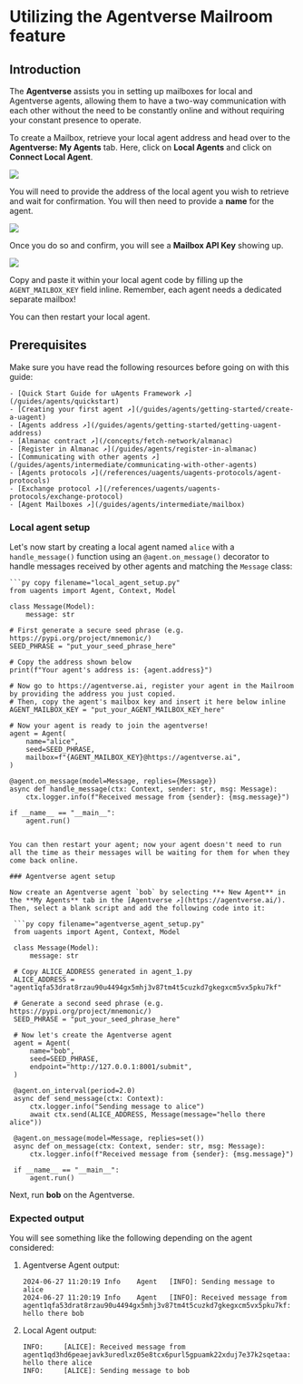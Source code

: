 # Utilizing the Agentverse Mailroom feature

## Introduction

The **Agentverse** assists you in setting up mailboxes for local and Agentverse agents, allowing them to have a two-way communication with each other without the need to be constantly online and without requiring your constant presence to operate.

To create a Mailbox, retrieve your local agent address and head over to the **Agentverse: My Agents** tab. Here, click on **Local Agents** and click on **Connect Local Agent**.

![](src/images/guides/agentverse/mailbox/agentverse:mailbox/mailbox_1.png)

You will need to provide the address of the local agent you wish to retrieve and wait for confirmation. You will then need to provide a **name** for the agent.

![](src/images/guides/agentverse/mailbox/agentverse:mailbox/mailbox_2.png)

Once you do so and confirm, you will see a **Mailbox API Key** showing up.

![](src/images/guides/agentverse/mailbox/agentverse:mailbox/mailbox_3.png)

Copy and paste it within your local agent code by filling up the `AGENT_MAILBOX_KEY` field inline. Remember, each agent needs a dedicated separate mailbox!

You can then restart your local agent.

## Prerequisites

Make sure you have read the following resources before going on with this guide:

    - [Quick Start Guide for uAgents Framework ↗️](/guides/agents/quickstart)
    - [Creating your first agent ↗️](/guides/agents/getting-started/create-a-uagent)
    - [Agents address ↗️](/guides/agents/getting-started/getting-uagent-address)
    - [Almanac contract ↗️](/concepts/fetch-network/almanac)
    - [Register in Almanac ↗️](/guides/agents/register-in-almanac)
    - [Communicating with other agents ↗️](/guides/agents/intermediate/communicating-with-other-agents)
    - [Agents protocols ↗️](/references/uagents/uagents-protocols/agent-protocols)
    - [Exchange protocol ↗️](/references/uagents/uagents-protocols/exchange-protocol)
    - [Agent Mailboxes ↗️](/guides/agents/intermediate/mailbox)

### Local agent setup

Let's now start by creating a local agent named `alice` with a `handle_message()` function using an `@agent.on_message()` decorator to handle messages received by other agents and matching the `Message` class:

    ```py copy filename="local_agent_setup.py"
    from uagents import Agent, Context, Model

    class Message(Model):
        message: str

    # First generate a secure seed phrase (e.g. https://pypi.org/project/mnemonic/)
    SEED_PHRASE = "put_your_seed_phrase_here"

    # Copy the address shown below
    print(f"Your agent's address is: {agent.address}")

    # Now go to https://agentverse.ai, register your agent in the Mailroom by providing the address you just copied.
    # Then, copy the agent's mailbox key and insert it here below inline
    AGENT_MAILBOX_KEY = "put_your_AGENT_MAILBOX_KEY_here"

    # Now your agent is ready to join the agentverse!
    agent = Agent(
        name="alice",
        seed=SEED_PHRASE,
        mailbox=f"{AGENT_MAILBOX_KEY}@https://agentverse.ai",
    )

    @agent.on_message(model=Message, replies={Message})
    async def handle_message(ctx: Context, sender: str, msg: Message):
        ctx.logger.info(f"Received message from {sender}: {msg.message}")

    if __name__ == "__main__":
        agent.run()
   ```

You can then restart your agent; now your agent doesn't need to run all the time as their messages will be waiting for them for when they come back online.

### Agentverse agent setup

Now create an Agentverse agent `bob` by selecting **+ New Agent** in the **My Agents** tab in the [Agentverse ↗️](https://agentverse.ai/). Then, select a blank script and add the following code into it:

    ```py copy filename="agentverse_agent_setup.py"
    from uagents import Agent, Context, Model

    class Message(Model):
        message: str

    # Copy ALICE_ADDRESS generated in agent_1.py
    ALICE_ADDRESS = "agent1qfa53drat8rzau90u4494gx5mhj3v87tm4t5cuzkd7gkegxcm5vx5pku7kf"

    # Generate a second seed phrase (e.g. https://pypi.org/project/mnemonic/)
    SEED_PHRASE = "put_your_seed_phrase_here"

    # Now let's create the Agentverse agent
    agent = Agent(
        name="bob",
        seed=SEED_PHRASE,
        endpoint="http://127.0.0.1:8001/submit",
    )

    @agent.on_interval(period=2.0)
    async def send_message(ctx: Context):
        ctx.logger.info("Sending message to alice")
        await ctx.send(ALICE_ADDRESS, Message(message="hello there alice"))

    @agent.on_message(model=Message, replies=set())
    async def on_message(ctx: Context, sender: str, msg: Message):
        ctx.logger.info(f"Received message from {sender}: {msg.message}")

    if __name__ == "__main__":
        agent.run()
   ```

Next, run **bob** on the Agentverse.

### Expected output

You will see something like the following depending on the agent considered:

1. Agentverse Agent output:

    ```
    2024-06-27 11:20:19	Info	Agent	[INFO]: Sending message to alice
    2024-06-27 11:20:19	Info	Agent	[INFO]: Received message from agent1qfa53drat8rzau90u4494gx5mhj3v87tm4t5cuzkd7gkegxcm5vx5pku7kf: hello there bob
    ```

2. Local Agent output:

    ```
    INFO:     [ALICE]: Received message from agent1qd3hd6peaejavk3uredlxz05e8tcx6purl5gpuamk22xduj7e37k2sqetaa: hello there alice
    INFO:     [ALICE]: Sending message to bob
    ```

